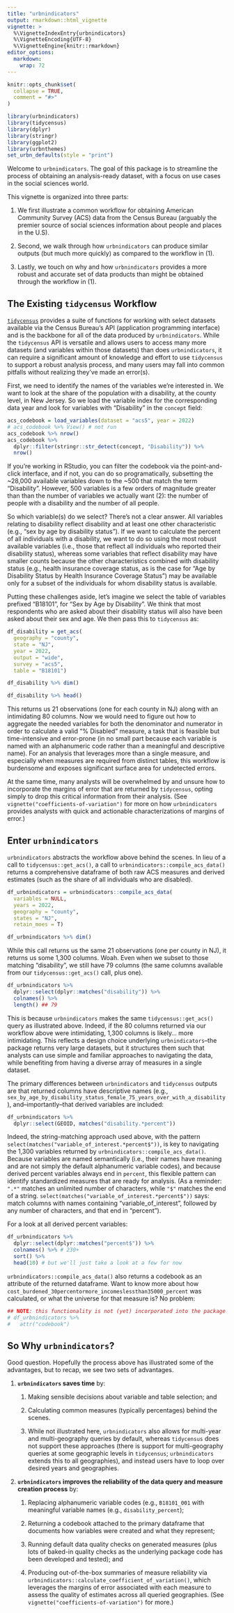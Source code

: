 ```yaml
---
title: "urbnindicators"
output: rmarkdown::html_vignette
vignette: >
  %\VignetteIndexEntry{urbnindicators}
  %\VignetteEncoding{UTF-8}
  %\VignetteEngine{knitr::rmarkdown}
editor_options: 
  markdown: 
    wrap: 72
---
```


```r
knitr::opts_chunk$set(
  collapse = TRUE,
  comment = "#>"
)
```

```r
library(urbnindicators)
library(tidycensus)
library(dplyr)
library(stringr)
library(ggplot2)
library(urbnthemes)
set_urbn_defaults(style = "print")
```

Welcome to `urbnindicators`. The goal of this package is to streamline
the process of obtaining an analysis-ready dataset, with a focus on use
cases in the social sciences world.

This vignette is organized into three parts:

1.  We first illustrate a common workflow for obtaining American
    Community Survey (ACS) data from the Census Bureau (arguably the
    premier source of social sciences information about people and
    places in the U.S).

2.  Second, we walk through how `urbnindicators` can produce similar
    outputs (but much more quickly) as compared to the workflow in (1).

3.  Lastly, we touch on why and how `urbnindicators` provides a more
    robust and accurate set of data products than might be obtained
    through the workflow in (1).

## The Existing `tidycensus` Workflow

[`tidycensus`](https://walker-data.com/tidycensus/index.html) provides a
suite of functions for working with select datasets available via the
Census Bureau's API (application programming interface) and is the
backbone for all of the data produced by `urbnindicators`. While the
`tidycensus` API is versatile and allows users to access many more
datasets (and variables within those datasets) than does
`urbnindicators`, it can require a significant amount of knowledge and
effort to use `tidycensus` to support a robust analysis process, and
many users may fall into common pitfalls without realizing they've made
an error(s).

First, we need to identify the names of the variables we're interested
in. We want to look at the share of the population with a disability, at
the county level, in New Jersey. So we load the variable index for the
corresponding data year and look for variables with "Disability" in the
`concept` field:

```r
acs_codebook = load_variables(dataset = "acs5", year = 2022)
# acs_codebook %>% View() # not run
acs_codebook %>% nrow()
acs_codebook %>%
  dplyr::filter(stringr::str_detect(concept, "Disability")) %>%
  nrow() 
```

If you're working in RStudio, you can filter the codebook via the
point-and-click interface, and if not, you can do so programatically,
subsetting the \~28,000 available variables down to the \~500 that match
the term "Disability". However, 500 variables is a few orders of
magnitude greater than than the number of variables we actually want
(2): the number of people with a disability and the number of all
people.

So which variable(s) do we select? There's not a clear answer. All
variables relating to disability reflect disability and at least one
other characteristic (e.g., "sex by age by disability status"). If we
want to calculate the percent of all individuals with a disability, we
want to do so using the most robust available variables (i.e., those
that reflect all individuals who reported their disability status),
whereas some variables that reflect disability may have smaller counts
because the other characteristics combined with disability status (e.g.,
health insurance coverage status, as is the case for "Age by Disability
Status by Health Insurance Coverage Status") may be available only for a
subset of the individuals for whom disability status is available.

Putting these challenges aside, let's imagine we select the table of
variables prefixed "B18101", for "Sex by Age by Disability". We think
that most respondents who are asked about their disability status will
also have been asked about their sex and age. We then pass this to
`tidycensus` as:

```r
df_disability = get_acs(
  geography = "county",
  state = "NJ", 
  year = 2022,
  output = "wide",
  survey = "acs5",
  table = "B18101")

df_disability %>% dim()

df_disability %>% head()
```

This returns us 21 observations (one for each county in NJ) along with
an intimidating 80 columns. Now we would need to figure out how to
aggregate the needed variables for both the denominator and numerator in
order to calculate a valid "% Disabled" measure, a task that is feasible
but time-intensive and error-prone (in no small part because each
variable is named with an alphanumeric code rather than a meaningful and
descriptive name). For an analysis that leverages more than a single
measure, and especially when measures are required from distinct tables,
this workflow is burdensome and exposes significant surface area for
undetected errors.

At the same time, many analysts will be overwhelmed by and unsure how to
incorporate the margins of error that are returned by `tidycensus`,
opting simply to drop this critical information from their analysis.
(See `vignette("coefficients-of-variation")` for more on how
`urbnindicators` provides analysts with quick and actionable
characterizations of margins of error.)

## Enter `urbnindicators`

`urbnindicators` abstracts the workflow above behind the scenes. In lieu
of a call to `tidycensus::get_acs()`, a call to
`urbnindicators::compile_acs_data()` returns a comprehensive dataframe
of both raw ACS measures and derived estimates (such as the share of all
individuals who are disabled).

```r
df_urbnindicators = urbnindicators::compile_acs_data(
  variables = NULL,
  years = 2022,
  geography = "county",
  states = "NJ",
  retain_moes = T)

df_urbnindicators %>% dim()
```

While this call returns us the same 21 observations (one per county in
NJ), it returns us some 1,300 columns. Woah. Even when we subset to
those matching "disability", we still have 79 columns (the same columns
available from our `tidycensus::get_acs()` call, plus one).

```r
df_urbnindicators %>%
  dplyr::select(dplyr::matches("disability")) %>% 
  colnames() %>% 
  length() ## 79
```

This is because `urbnindicators` makes the same `tidycensus::get_acs()`
query as illustrated above. Indeed, if the 80 columns returned via our
workflow above were intimidating, 1,300 columns is likely... more
intimidating. This reflects a design choice underlying
`urbnindicators`--the package returns very large datasets, but it
structures them such that analysts can use simple and familiar
approaches to navigating the data, while benefiting from having a
diverse array of measures in a single dataset.

The primary differences between `urbnindicators` and `tidycensus`
outputs are that returned columns have descriptive names (e.g.,
`sex_by_age_by_disability_status_female_75_years_over_with_a_disability`),
and--importantly--that derived variables are included:

```r
df_urbnindicators %>%
  dplyr::select(GEOID, matches("disability.*percent"))
```

Indeed, the string-matching approach used above, with the pattern
`select(matches("variable_of_interest.*percent$"))`, is key to
navigating the 1,300 variables returned by
`urbnindicators::compile_acs_data()`. Because variables are named
semantically (i.e., their names have meaning and are not simply the
default alphanumeric variable codes), and because derived percent
variables always end in `percent`, this flexible pattern can identify
standardized measures that are ready for analysis. (As a reminder:
`".*"` matches an unlimited number of characters, while `"$"` matches
the end of a string. `select(matches("variable_of_interest.*percent$"))`
says: match columns with names containing "variable_of_interest",
followed by any number of characters, and that end in "percent").

For a look at all derived percent variables:

```r
df_urbnindicators %>%
  dplyr::select(dplyr::matches("percent$")) %>%
  colnames() %>% # 230+
  sort() %>%
  head(10) # but we'll just take a look at a few for now
```

`urbnindicators::compile_acs_data()` also returns a codebook as an
attribute of the returned dataframe. Want to know more about how
`cost_burdened_30percentormore_incomeslessthan35000_percent` was
calculated, or what the universe for that measure is? No problem:

```r
## NOTE: this functionality is not (yet) incorporated into the package!
# df_urbnindicators %>%
#   attr("codebook")
```

## So Why `urbnindicators`?

Good question. Hopefully the process above has illustrated some of the
advantages, but to recap, we see two sets of advantages.

1.  **`urbnindicators` saves time** by:

    1.  Making sensible decisions about variable and table selection;
        and

    2.  Calculating common measures (typically percentages) behind the
        scenes.

    3.  While not illustrated here, `urbnindicators` also allows for
        multi-year and multi-geography queries by default, whereas
        `tidycensus` does not support these approaches (there is support
        for multi-geography queries at some geographic levels in
        `tidycensus`; `urbnindicators` extends this to all geographies),
        and instead users have to loop over desired years and
        geographies.

2.  **`urbnindicators` improves the reliability of the data query and
    measure creation process** by:

    1.  Replacing alphanumeric variable codes (e.g., `B18101_001` with
        meaningful variable names (e.g., `disability_percent`);

    2.  Returning a codebook attached to the primary dataframe that
        documents how variables were created and what they represent;

    3.  Running default data quality checks on generated measures (plus
        lots of baked-in quality checks as the underlying package code
        has been developed and tested); and

    4.  Producing out-of-the-box summaries of measure reliability via
        `urbnindicators::calculate_coefficient_of_variation()`, which
        leverages the margins of error associated with each measure to
        assess the quality of estimates across all queried geographies.
        (See `vignette("coefficients-of-variation")` for more.)
